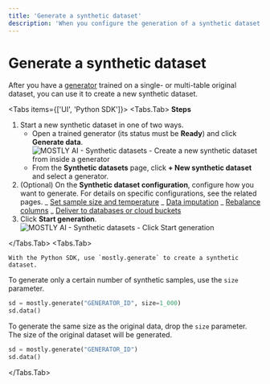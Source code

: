 ```yaml
---
title: 'Generate a synthetic dataset'
description: 'When you configure the generation of a synthetic dataset, you can select to deliver the generated synthetic data to a database or cloud storage bucket.'
---
```



# Generate a synthetic dataset

After you have a [generator](/generators) trained on a single- or multi-table original dataset, you can use it to create a new synthetic dataset.

<Tabs items={['UI', 'Python SDK']}>
<Tabs.Tab>
**Steps**

1.  Start a new synthetic dataset in one of two ways.
    - Open a trained generator (its status must be **Ready**) and click **Generate data**.
      <Image src="/docimages/synthetic-datasets/create/01-from-generator-click-generate.webp" alt="MOSTLY AI - Synthetic datasets - Create a new synthetic dataset from inside a generator" width={800} height={150} />
    - From the **Synthetic datasets** page, click **+ New synthetic dataset** and select a generator.
2.  (Optional) On the **Synthetic dataset configuration**, configure how you want to generate.
    For details on specific configurations, see the related pages.
    _ [Set sample size and temperature](set-size-temp)
    _ [Data imputation](data-imputation)
    _ [Rebalance columns](rebalance-columns)
    _ [Deliver to databases or cloud buckets](deliver)
3.  Click **Start generation**.
    <Image src="/docimages/synthetic-datasets/create/02-click-start-generation.webp" alt="MOSTLY AI - Synthetic datasets - Click Start generation" width={800} height={150} />

</Tabs.Tab>
<Tabs.Tab>

    With the Python SDK, use `mostly.generate` to create a synthetic dataset.

To generate only a certain number of synthetic samples, use the `size` parameter.

```python copy filename="python"
sd = mostly.generate("GENERATOR_ID", size=1_000)
sd.data()
```

To generate the same size as the original data, drop the `size` parameter. The size of the original dataset will be generated.

```python copy filename="python"
sd = mostly.generate("GENERATOR_ID")
sd.data()
```

</Tabs.Tab>
</Tabs>
